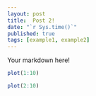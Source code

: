 ```yaml
---
layout: post
title:  Post 2!
date: "`r Sys.time()`"
published: true
tags: [example1, example2]
---
```


Your markdown here!

```r
plot(1:10)

plot(2:10)
```
